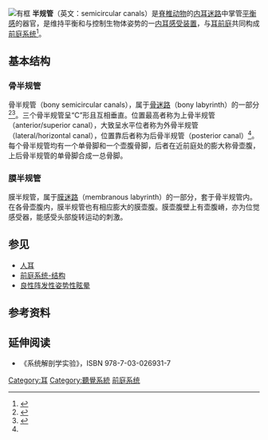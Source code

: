 {{medical}}
[[File:Balance_Disorder_Illustration_A_zh.png|有框]]
{{Ear series}}
'''半规管'''（英文：semicircular canals）是[[脊椎动物|脊椎动物]]的[[骨迷路|内耳迷路]]中掌管[[平衡感|平衡感]]的器官，是维持平衡和与控制生物体姿势的一[[內耳|内耳]][[感受器|感受装置]]，与[[耳前庭|耳前庭]]共同构成[[前庭系统|前庭系统]]<ref>{{Cite web|title=Vestibular system|url=https://www.britannica.com/science/vestibular-system|accessdate=2021-03-01|work=|publisher=Encyclopedia Britannica|language=en|archive-date=2020-10-26|archive-url=https://web.archive.org/web/20201026115709/https://www.britannica.com/science/vestibular-system|dead-url=no}}</ref>。

== 基本结构 ==
=== 骨半规管 ===
骨半规管（bony semicircular canals），属于[[骨迷路|骨迷路]]（bony labyrinth）的一部分<ref>{{Cite web|title=Semicircular Canal|url=https://www.sciencedirect.com/topics/neuroscience/semicircular-canal|publisher=Science Direct|language=en|access-date=2021-03-07|archive-date=2017-09-29|archive-url=https://web.archive.org/web/20170929114033/http://www.sciencedirect.com/topics/neuroscience/semicircular-canal|dead-url=no}}</ref><ref name=":0">{{Cite web|title=Semicircular canals - Canales semicirculares|url=https://www.imaios.com/en/e-Anatomy/Anatomical-Parts/Semicircular-canals#:~:text=The%20bony%20semicircular%20canals%20are,above%20and%20behind%20the%20vestibule.&text=It%20measures%20from%2012%20to,angles%20to%20the%20other%20two.|publisher=IMAIOS SAS|language=en}}</ref>。三个骨半规管呈“C”形且互相垂直。位置最高者称为上骨半规管（anterior/superior canal），大致呈水平位者称为外骨半规管（lateral/horizontal canal），位置靠后者称为后骨半规管（posterior canal）<ref name=":0" />。每个骨半规管均有一个单骨脚和一个壶腹骨脚，后者在近前庭处的膨大称骨壶腹，上后骨半规管的单骨脚合成一总骨脚。

=== 膜半规管 ===
膜半规管，属于[[膜迷路|膜迷路]]（membranous labyrinth）的一部分，套于骨半规管内。在各骨壶腹内，膜半规管也有相应膨大的膜壶腹。膜壶腹壁上有壶腹嵴，亦为位觉感受器，能感受头部旋转运动的刺激。

== 参见 ==
*[[耳|人耳]]
*[[前庭系统|前庭系统-结构]]
*[[良性阵发性姿势性眩晕|良性阵发性姿势性眩晕]]

== 参考资料 ==
<references />

== 延伸阅读 ==
*《系统解剖学实验》，ISBN 978-7-03-026931-7

[[Category:耳|Category:耳]]
[[Category:聽覺系統|Category:聽覺系統]]
[[Category:前庭系统|]]